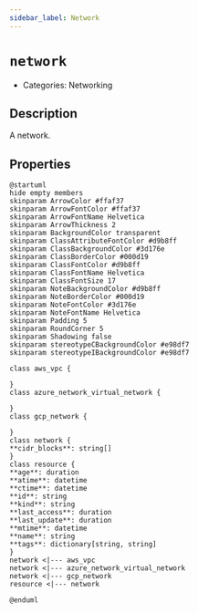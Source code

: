 ```yaml
---
sidebar_label: Network
---
```


# `network`

- Categories: Networking

## Description

A network.

## Properties

<ZoomPanPinch>

```kroki imgType="plantuml" imgAlt="Diagram of Network data model"
@startuml
hide empty members
skinparam ArrowColor #ffaf37
skinparam ArrowFontColor #ffaf37
skinparam ArrowFontName Helvetica
skinparam ArrowThickness 2
skinparam BackgroundColor transparent
skinparam ClassAttributeFontColor #d9b8ff
skinparam ClassBackgroundColor #3d176e
skinparam ClassBorderColor #000d19
skinparam ClassFontColor #d9b8ff
skinparam ClassFontName Helvetica
skinparam ClassFontSize 17
skinparam NoteBackgroundColor #d9b8ff
skinparam NoteBorderColor #000d19
skinparam NoteFontColor #3d176e
skinparam NoteFontName Helvetica
skinparam Padding 5
skinparam RoundCorner 5
skinparam Shadowing false
skinparam stereotypeCBackgroundColor #e98df7
skinparam stereotypeIBackgroundColor #e98df7

class aws_vpc {

}
class azure_network_virtual_network {

}
class gcp_network {

}
class network {
**cidr_blocks**: string[]
}
class resource {
**age**: duration
**atime**: datetime
**ctime**: datetime
**id**: string
**kind**: string
**last_access**: duration
**last_update**: duration
**mtime**: datetime
**name**: string
**tags**: dictionary[string, string]
}
network <|--- aws_vpc
network <|--- azure_network_virtual_network
network <|--- gcp_network
resource <|--- network

@enduml
```

</ZoomPanPinch>
